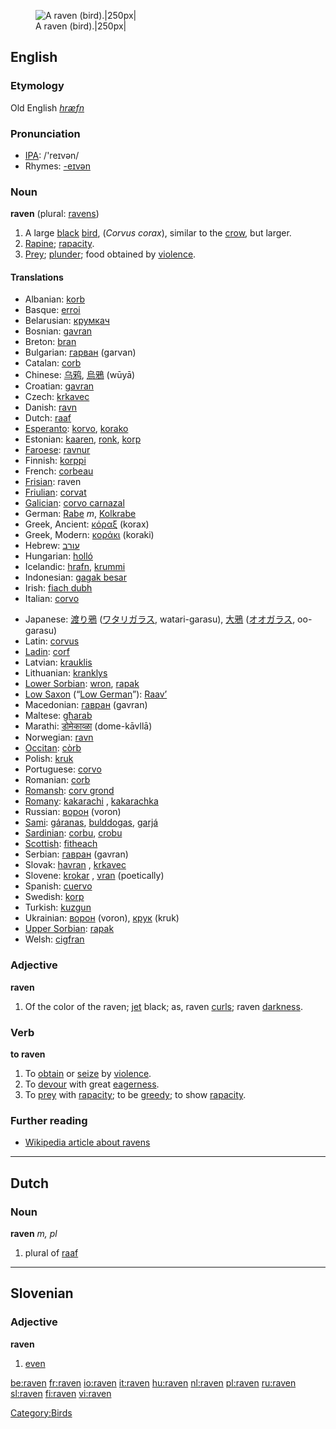 {{wikipedia}}
[[Image:The Raven.jpg|right|A raven (bird).|250px|]]
==English==
===Etymology===
Old English ''[[hræfn]]''
===Pronunciation===
*[[w:IPA|IPA]]: /'reɪvən/
*Rhymes: [[Rhymes:English:-eɪvən|-eɪvən]]

===Noun===
'''raven''' (plural: [[ravens]])

#A large [[black]] [[bird]], (''Corvus corax''), similar to the [[crow]], but larger.
#[[Rapine]]; [[rapacity]].
#[[Prey]]; [[plunder]]; food obtained by [[violence]].

====Translations====
{{top}}
*Albanian: [[korb]] {{m}}
*Basque: [[erroi]]
*Belarusian: [[крумкач]]
*Bosnian: [[gavran]] {{m}}
*Breton: [[bran]] {{m}}
*Bulgarian: [[гарван]] (garvan)
*Catalan: [[corb]] {{m}}
*Chinese: [[乌鸦]], [[烏鴉]] (wūyā)
*Croatian: [[gavran]]
*Czech: [[krkavec]]
*Danish: [[ravn]]
*Dutch: [[raaf]] {{m}}
*[[Esperanto]]: [[korvo]], [[korako]]
*Estonian: [[kaaren]], [[ronk]], [[korp]]
*[[Faroese]]: [[ravnur]]
*Finnish: [[korppi]]
*French: [[corbeau]] {{m}}
*[[Frisian]]: raven
*[[Friulian]]: [[corvat]]
*[[Galician]]: [[corvo carnazal]]
*German: [[Rabe]] ''m'', [[Kolkrabe]] {{m}}
*Greek, Ancient: [[κόραξ]] (korax)
*Greek, Modern: [[κοράκι]] (koraki)
*Hebrew: [[עורב]]
*Hungarian: [[holló]]
*Icelandic: [[hrafn]], [[krummi]]
*Indonesian: [[gagak besar]]
*Irish: [[fiach dubh]]
*Italian: [[corvo]]
{{mid}}
*Japanese: [[渡り鴉]] ([[ワタリガラス]], watari-garasu), [[大鴉]] ([[オオガラス]], oo-garasu)
*Latin: [[corvus]] {{m}}
*[[Ladin]]: [[corf]]
*Latvian: [[krauklis]]
*Lithuanian: [[kranklys]] {{m}}
*[[Lower Sorbian]]: [[wron]], [[rapak]]
*[[Low Saxon]] (“[[Low German]]”): [[Raav’]] {{m}}
*Macedonian: [[гавран]] (gavran)
*Maltese: [[għarab]]
*Marathi: [[डोमेकाव्ळा]] (dome-kāvllā)
*Norwegian: [[ravn]]
*[[Occitan]]: [[còrb]]
*Polish: [[kruk]] {{m}}
*Portuguese: [[corvo]]
*Romanian: [[corb]]
*[[Romansh]]: [[corv grond]]
*[[Romany]]: [[kakarachi]] {{m}}, [[kakarachka]] {{f}}
*Russian: [[ворон]] (voron)
*[[Sami]]: [[gáranas]], [[bulddogas]], [[garjá]]
*[[Sardinian]]: [[corbu]], [[crobu]] {{m}}
*[[Scottish]]: [[fitheach]]
*Serbian: [[гавран]] (gavran)
*Slovak: [[havran#Slovak|havran]] {{m}}, [[krkavec]] {{m}}
*Slovene: [[krokar]] {{m}}, [[vran]] {{m}} (poetically)
*Spanish: [[cuervo]] {{m}}
*Swedish: [[korp]]
*Turkish: [[kuzgun]]
*Ukrainian: [[ворон]] (voron), [[крук]] (kruk)
*[[Upper Sorbian]]: [[rapak]]
*Welsh: [[cigfran]]
{{bottom}}

===Adjective===
'''raven'''

#Of the color of the raven; [[jet]] black; as, raven [[curl]]s; raven [[darkness]].

===Verb===
'''to raven'''

#To [[obtain]] or [[seize]] by [[violence]].
#To [[devour]] with great [[eagerness]].
#To [[prey]] with [[rapacity]]; to be [[greedy]]; to show [[rapacity]].

===Further reading===
*[[w:raven|Wikipedia article about ravens]]

----

==Dutch==
===Noun===
'''raven''' ''m, pl''

#plural of [[raaf]]

----

==Slovenian==
===Adjective===
'''raven'''

# [[even]]

[[Category:Birds]]

[[be:raven]]
[[fr:raven]]
[[io:raven]]
[[it:raven]]
[[hu:raven]]
[[nl:raven]]
[[pl:raven]]
[[ru:raven]]
[[sl:raven]]
[[fi:raven]]
[[vi:raven]]